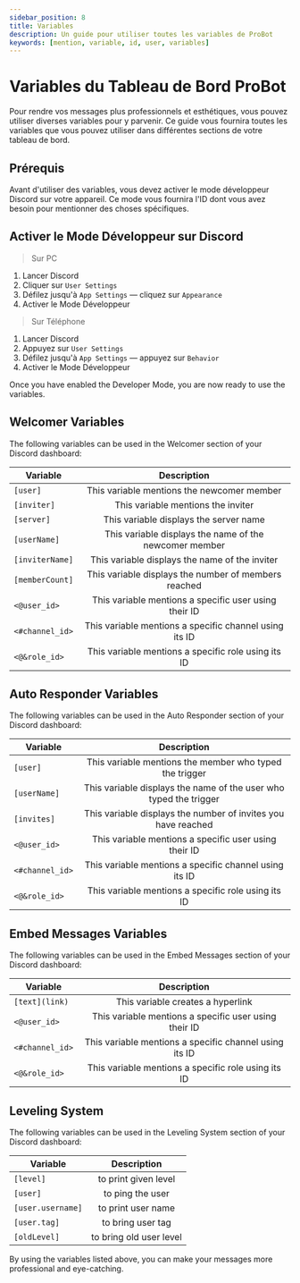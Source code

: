 ```yaml
---
sidebar_position: 8
title: Variables
description: Un guide pour utiliser toutes les variables de ProBot
keywords: [mention, variable, id, user, variables]
---
```


# Variables du Tableau de Bord ProBot

Pour rendre vos messages plus professionnels et esthétiques, vous pouvez utiliser diverses variables pour y parvenir. Ce guide vous fournira toutes les variables que vous pouvez utiliser dans différentes sections de votre tableau de bord.

## Prérequis

Avant d'utiliser des variables, vous devez activer le mode développeur Discord sur votre appareil. Ce mode vous fournira l'ID dont vous avez besoin pour mentionner des choses spécifiques.

## Activer le Mode Développeur sur Discord

> Sur PC
1. Lancer Discord
2. Cliquer sur `User Settings`
3. Défilez jusqu'à `App Settings` — cliquez sur `Appearance`
4. Activer le Mode Développeur

> Sur Téléphone
1. Lancer Discord
2. Appuyez sur `User Settings`
3. Défilez jusqu'à `App Settings` — appuyez sur `Behavior`
4. Activer le Mode Développeur

Once you have enabled the Developer Mode, you are now ready to use the variables.

## Welcomer Variables

The following variables can be used in the Welcomer section of your Discord dashboard:

| Variable | Description | 
| ------------- |:-------------:|
| `[user]` | This variable mentions the newcomer member | 
| `[inviter]` | This variable mentions the inviter |
| `[server]` | This variable displays the server name |
| `[userName]` | This variable displays the name of the newcomer member |
| `[inviterName]` | This variable displays the name of the inviter |
| `[memberCount]` | This variable displays the number of members reached |
| `<@user_id>` | This variable mentions a specific user using their ID |
| `<#channel_id>` | This variable mentions a specific channel using its ID |
| `<@&role_id>` | This variable mentions a specific role using its ID |

## Auto Responder Variables

The following variables can be used in the Auto Responder section of your Discord dashboard:

| Variable | Description | 
| ------------- |:-------------:|
| `[user]` | This variable mentions the member who typed the trigger |
| `[userName]` | This variable displays the name of the user who typed the trigger |
| `[invites]` | This variable displays the number of invites you have reached |
| `<@user_id>` | This variable mentions a specific user using their ID |
| `<#channel_id>` | This variable mentions a specific channel using its ID |
| `<@&role_id>` | This variable mentions a specific role using its ID |

## Embed Messages Variables

The following variables can be used in the Embed Messages section of your Discord dashboard:

| Variable | Description | 
| ------------- |:-------------:|
| `[text](link)` | This variable creates a hyperlink |
| `<@user_id>` | This variable mentions a specific user using their ID |
| `<#channel_id>` | This variable mentions a specific channel using its ID |
| `<@&role_id>` | This variable mentions a specific role using its ID |

## Leveling System 

The following variables can be used in the Leveling System section of your Discord dashboard:

| Variable | Description | 
| ------------- |:-------------:|
| `[level]` | to print given level | 
| `[user] `| to ping the user |
| `[user.username]` | to print user name |
| `[user.tag]` | to bring user tag |
| `[oldLevel] ` | to bring old user level |

By using the variables listed above, you can make your messages more professional and eye-catching.
